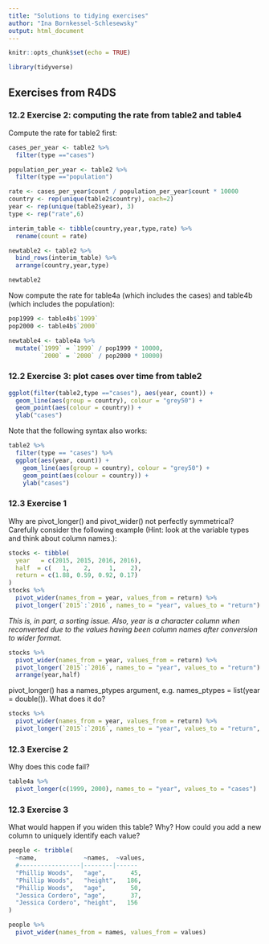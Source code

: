 ```yaml
---
title: "Solutions to tidying exercises"
author: "Ina Bornkessel-Schlesewsky"
output: html_document
---
```


```r
knitr::opts_chunk$set(echo = TRUE)

library(tidyverse)
```

## Exercises from R4DS

### 12.2 Exercise 2: computing the rate from table2 and table4

Compute the rate for table2 first:

```r
cases_per_year <- table2 %>%
  filter(type =="cases")

population_per_year <- table2 %>%
  filter(type =="population")

rate <- cases_per_year$count / population_per_year$count * 10000
country <- rep(unique(table2$country), each=2)
year <- rep(unique(table2$year), 3)
type <- rep("rate",6)

interim_table <- tibble(country,year,type,rate) %>% 
  rename(count = rate)

newtable2 <- table2 %>% 
  bind_rows(interim_table) %>% 
  arrange(country,year,type)

newtable2
```

Now compute the rate for table4a (which includes the cases) and table4b (which includes the population):

```r
pop1999 <- table4b$`1999`
pop2000 <- table4b$`2000`

newtable4 <- table4a %>% 
  mutate(`1999` = `1999` / pop1999 * 10000,
         `2000` = `2000` / pop2000 * 10000)
```

### 12.2 Exercise 3: plot cases over time from table2

```r
ggplot(filter(table2,type =="cases"), aes(year, count)) + 
  geom_line(aes(group = country), colour = "grey50") + 
  geom_point(aes(colour = country)) +
  ylab("cases")

```

Note that the following syntax also works:

```r
table2 %>% 
  filter(type == "cases") %>% 
  ggplot(aes(year, count)) + 
    geom_line(aes(group = country), colour = "grey50") + 
    geom_point(aes(colour = country)) +
    ylab("cases")

```

### 12.3 Exercise 1

Why are pivot_longer() and pivot_wider() not perfectly symmetrical?
Carefully consider the following example (Hint: look at the variable types and think about column names.):

```r
stocks <- tibble(
  year   = c(2015, 2015, 2016, 2016),
  half  = c(   1,    2,     1,    2),
  return = c(1.88, 0.59, 0.92, 0.17)
)
stocks %>% 
  pivot_wider(names_from = year, values_from = return) %>% 
  pivot_longer(`2015`:`2016`, names_to = "year", values_to = "return")
```

*This is, in part, a sorting issue. Also, year is a character column when reconverted due to the values having been column names after conversion to wider format.*

```r
stocks %>% 
  pivot_wider(names_from = year, values_from = return) %>% 
  pivot_longer(`2015`:`2016`, names_to = "year", values_to = "return") %>% 
  arrange(year,half)
```

pivot_longer() has a names_ptypes argument, e.g.  names_ptypes = list(year = double()). What does it do?

```r
stocks %>% 
  pivot_wider(names_from = year, values_from = return) %>% 
  pivot_longer(`2015`:`2016`, names_to = "year", values_to = "return", names_ptypes = list(year = double()))
```

### 12.3 Exercise 2

Why does this code fail?

```r
table4a %>% 
  pivot_longer(c(1999, 2000), names_to = "year", values_to = "cases")

```

### 12.3 Exercise 3

What would happen if you widen this table? Why? How could you add a new column to uniquely identify each value?

```r
people <- tribble(
  ~name,             ~names,  ~values,
  #-----------------|--------|------
  "Phillip Woods",   "age",       45,
  "Phillip Woods",   "height",   186,
  "Phillip Woods",   "age",       50,
  "Jessica Cordero", "age",       37,
  "Jessica Cordero", "height",   156
)

people %>% 
  pivot_wider(names_from = names, values_from = values)
```

